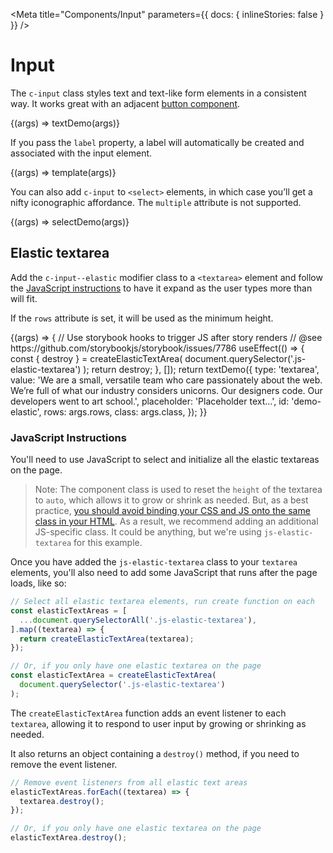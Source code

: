 
<!--
Inline stories disabled because when the same input element is rendered with
different settings within the same file, React syncs all their properties.
-->

<Meta
  title="Components/Input"
  parameters={{ docs: { inlineStories: false } }}
/>

# Input

The `c-input` class styles text and text-like form elements in a consistent way. It works great with an adjacent [button component](/story/components-button--elements).

<Canvas>
  <Story
    name="Text Elements"
    height="200px"
    argTypes={{
      type: {
        type: { name: 'enum' },
        defaultValue: 'text',
        control: {
          type: 'select',
          options: ['text', 'email', 'search', 'date', 'textarea'],
        },
      },
      value: { type: { name: 'string' } },
      placeholder: {
        type: { name: 'string' },
        defaultValue: 'Placeholder text…',
      },
      id: { type: { name: 'string' }, defaultValue: 'demo-input' },
      readonly: { type: { name: 'boolean' }, defaultValue: false },
      disabled: { type: { name: 'boolean' }, defaultValue: false },
    }}
  >
    {(args) => textDemo(args)}
  </Story>
</Canvas>

If you pass the `label` property, a label will automatically be created and associated with the input element.

<Canvas>
  <Story
    name="Text Elements With Label"
    height="200px"
    argTypes={{
      type: {
        type: { name: 'enum' },
        defaultValue: 'text',
        control: {
          type: 'select',
          options: ['text', 'email', 'search', 'date', 'textarea'],
        },
      },
      value: { type: { name: 'string' } },
      label: { type: { name: 'string' }, defaultValue: 'Label' },
      placeholder: {
        type: { name: 'string' },
        defaultValue: 'Placeholder text…',
      },
      id: { type: { name: 'string' }, defaultValue: 'demo-input' },
      readonly: { type: { name: 'boolean' }, defaultValue: false },
      disabled: { type: { name: 'boolean' }, defaultValue: false },
    }}
  >
    {(args) => template(args)}
  </Story>
</Canvas>

You can also add `c-input` to `<select>` elements, in which case you’ll get a nifty iconographic affordance. The `multiple` attribute is not supported.

<Canvas>
  <Story
    name="Select Element"
    height="200px"
    argTypes={{
      id: { type: { name: 'string' }, defaultValue: 'demo-input' },
      disabled: { type: { name: 'boolean' }, defaultValue: false },
    }}
  >
    {(args) => selectDemo(args)}
  </Story>
</Canvas>

## Elastic textarea

Add the `c-input--elastic` modifier class to a `<textarea>` element and follow the [JavaScript instructions](#javascript-instructions) to have it expand as the user types more than will fit.

If the `rows` attribute is set, it will be used as the minimum height.

<Canvas>
  <Story
    name="Elastic Textarea"
    height="350px"
    argTypes={{
      rows: { type: { name: 'number' }, defaultValue: 2 },
      class: {
        type: { name: 'string' },
        defaultValue: 'c-input--elastic js-elastic-textarea',
      },
    }}
  >
    {(args) => {
      // Use storybook hooks to trigger JS after story renders
      // @see https://github.com/storybookjs/storybook/issues/7786
      useEffect(() => {
        const { destroy } = createElasticTextArea(
          document.querySelector('.js-elastic-textarea')
        );
        return destroy;
      }, []);
      return textDemo({
        type: 'textarea',
        value:
          'We are a small, versatile team who care passionately about the web. We’re full of what our industry considers unicorns. Our designers code. Our developers went to art school.',
        placeholder: 'Placeholder text…',
        id: 'demo-elastic',
        rows: args.rows,
        class: args.class,
      });
    }}
  </Story>
</Canvas>

### JavaScript Instructions

You'll need to use JavaScript to select and initialize all the elastic textareas on the page.

> Note: The component class is used to reset the `height` of the textarea to `auto`, which allows it to grow or shrink as needed. But, as a best practice, [you should avoid binding your CSS and JS onto the same class in your HTML](https://cssguidelin.es/#javascript-hooks). As a result, we recommend adding an additional JS-specific class. It could be anything, but we're using `js-elastic-textarea` for this example.

Once you have added the `js-elastic-textarea` class to your `textarea` elements, you'll also need to add some JavaScript that runs after the page loads, like so:

```js
// Select all elastic textarea elements, run create function on each
const elasticTextAreas = [
  ...document.querySelectorAll('.js-elastic-textarea'),
].map((textarea) => {
  return createElasticTextArea(textarea);
});

// Or, if you only have one elastic textarea on the page
const elasticTextArea = createElasticTextArea(
  document.querySelector('.js-elastic-textarea')
);
```

The `createElasticTextArea` function adds an event listener to each `textarea`, allowing it to respond to user input by growing or shrinking as needed.

It also returns an object containing a `destroy()` method, if you need to remove the event listener.

```js
// Remove event listeners from all elastic text areas
elasticTextAreas.forEach((textarea) => {
  textarea.destroy();
});

// Or, if you only have one elastic textarea on the page
elasticTextArea.destroy();
```
